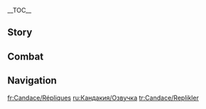 {{CharacterTabs}}
{{LanguageTabs}}
__TOC__
==Story==
{{VO/Story
|character           = Candace
|language            = en
|name                = Candace

<!-- Hello -->
|vo_01_01_title      = Hello
|vo_01_01_file       = VO_{language}{character} Hello.ogg
|vo_01_01_tx         = Welcome, weary Traveler from afar. Nights in the desert are cruel. You should rest here tonight. Sleep soundly, and know that I am watching over you.

<!-- Chats -->
|vo_02_01_title      = Chat: Spear and Shield
|vo_02_01_file       = VO_{language}{character} Chat - Spear and Shield.ogg
|vo_02_01_tx         = A shield is not enough to protect the most important things. That's why I must also wield a spear.

|vo_02_02_title      = Chat: Life
|vo_02_02_file       = VO_{language}{character} Chat - Life.ogg
|vo_02_02_tx         = Peace and good health should be enjoyed by all... If I can provide everyone with a life such as this, I will be content.

|vo_02_03_title      = Chat: Wishes
|vo_02_03_file       = VO_{language}{character} Chat - Wishes.ogg
|vo_02_03_tx         = I will always seek to protect the things that are most important, no matter what it takes... even when it looks futile.

<!-- Weather -->
|vo_03_01_title      = When It Rains
|vo_03_01_file       = VO_{language}{character} When It Rains.ogg
|vo_03_01_tx         = Stay warm, or you'll catch a cold.

|vo_03_02_title      = When Thunder Strikes
|vo_03_02_file       = VO_{language}{character} When Thunder Strikes.ogg
|vo_03_02_tx         = The thunder rumbles &mdash; does it scare you?

|vo_03_03_title      = When It Snows
|vo_03_03_file       = VO_{language}{character} When It Snows.ogg
|vo_03_03_tx         = This strange powder, it is... fine, like sand, but white as the clouds, and cold as ice...

|vo_03_04_title      = When the Wind Is Blowing
|vo_03_04_file       = VO_{language}{character} When the Wind Is Blowing.ogg
|vo_03_04_tx         = In the desert, a strong gale like this will create a sandstorm, so it's always a good idea to stay alert.

|vo_03_05_title      = In the Desert
|vo_03_05_file       = VO_{language}{character} In the Desert.ogg
|vo_03_05_tx         = I am right by your side. But if you're still nervous, just take my hand.

<!-- Greetings -->
|vo_04_01_title      = Good Morning
|vo_04_01_file       = VO_{language}{character} Good Morning.ogg
|vo_04_01_tx         = Good morning, Traveler. Did you sleep soundly last night?

|vo_04_02_title      = Good Afternoon
|vo_04_02_file       = VO_{language}{character} Good Afternoon.ogg
|vo_04_02_tx         = It's already noon. The golden eye of the sky glares down fiercely at this hour... Hehe, we should find some shade and escape its wrath.

|vo_04_03_title      = Good Evening
|vo_04_03_file       = VO_{language}{character} Good Evening.ogg
|vo_04_03_tx         = The night sky... that great canopy that descends when the light of day is gone. Who knows how many untold secrets it conceals...

|vo_04_04_title      = Good Night
|vo_04_04_file       = VO_{language}{character} Good Night.ogg
|vo_04_04_tx         = Yes, it's time to rest. You should sleep. Me? It's still much too early. The night is beautiful, but it's also full of danger... I must keep watch, for your sake.

<!-- About -->
|vo_05_01_title      = About {character}: Eye Color
|vo_05_01_file       = VO_{language}{character} About {character} - Eye Color.ogg
|vo_05_01_tx         = ...Strange? I'm not sure what you mean, both amber and blue are fairly common eye colors, I believe...

|vo_05_02_title      = About {character}: [[Aaru Village]]
|vo_05_02_file       = VO_{language}{character} About {character} - Aaru Village.ogg
|vo_05_02_tx         = Aaru Village is where I was born and grew up. Even back when I was too young to understand anything else about the world, the one thing I knew for sure was that one day, I would take over from my grandfather as sworn protector of our village... Today, I am grateful to now hold this duty. It is what I was born to do.
|vo_05_02_mention    = Candace's grandfather

|vo_05_03_title      = About {character}: Parents
|vo_05_03_friendship = 4
|vo_05_03_file       = VO_{language}{character} About {character} - Parents.ogg
|vo_05_03_tx         = My father was a scholar from the [[Akademiya]]. He originally came to Aaru Village on a research trip, and then he met my mother... As for her, unfortunately I only know what my father has told me. The day I was born, she began her journey into the eternal night...

<!-- About Us -->
|vo_06_01_title      = About Us: Hosting Guests
|vo_06_01_quest      = King Deshret and the Three Magi
|vo_06_01_file       = VO_{language}{character} About Us - Hosting Guests.ogg
|vo_06_01_tx         = You will always be an honored guest of Aaru Village, no matter the day or time of your visit. If ever you tire of your journey, know that here, you can always find rest. Aaru Village welcomes you with open arms... as do I.

|vo_06_02_title      = About Us: Treasure in the Chest
|vo_06_02_friendship = 6
|vo_06_02_file       = VO_{language}{character} About Us - Treasure in the Chest.ogg
|vo_06_02_tx         = They say that in every person's heart is a precious box, into which they place the things they treasure, so that they may guard them for their entire life. My heart harbors many treasures... Care to guess what those might be?

<!-- Miscellany I -->
|vo_07_01_title      = About the [[Vision]]
|vo_07_01_friendship = 4
|vo_07_01_file       = VO_{language}{character} About the Vision.ogg
|vo_07_01_tx         = When I received my Vision, people in the village kept telling me it was a blessing from [[King Deshret|Ahmar]]... but that doesn't matter to me. I swore to protect the village, and I will do it with or without a Vision.
|vo_07_01_mention    = King Deshret

|vo_07_02_title      = Something to Share
|vo_07_02_file       = VO_{language}{character} Something to Share.ogg
|vo_07_02_tx         = I do love spending time in Aaru Village. But each day I spend here is also a reminder that if I ever start to let my guard down... sooner or later, the day may come when I no longer have a life to return to here.

|vo_07_03_title      = Interesting Things
|vo_07_03_file       = VO_{language}{character} Interesting Things.ogg
|vo_07_03_tx         = Have you come across [[Ajilenakh Nuts]] yet on your journey? They're naturally very sweet, and the villagers make the most delicious candies from them. If you're interested, you should give them a try.

<!-- About Teammates -->
|vo_08_01_title      = About [[Lesser Lord Kusanali]]
|vo_08_01_friendship = 4
|vo_08_01_file       = VO_{language}{character} About Lesser Lord Kusanali.ogg
|vo_08_01_tx         = Perhaps it is a testament to the [[Dendro Archon]]'s benevolence that I, a descendant of the Al-Ahmar bloodline, am able to live peacefully on this land. If so, I suppose I am grateful for this much, but... I am first and foremost a child of the desert.
|vo_08_01_mention    = Lesser Lord Kusanali

|vo_08_02_title      = About [[Layla]]
|vo_08_02_friendship = 4
|vo_08_02_quest      = Akasha Pulses, the Kalpa Flame Rises
|vo_08_02_file       = VO_{language}{character} About Layla.ogg
|vo_08_02_tx         = An eccentric girl who always seems to be in a trance...? Yes, I believe I've seen her before — near the [[Wall of Samiel]]. I couldn't make sense of what she was saying, nor the calculations she wrote down, but she seemed to be in a much better mood after she'd finished. Perhaps this is her way of relieving stress.
|vo_08_02_mention    = Layla

|vo_08_03_title      = About [[Alhaitham]]
|vo_08_03_friendship = 4
|vo_08_03_file       = VO_{language}{character} About Alhaitham.ogg
|vo_08_03_tx         = A truly unusual scholar, unlike any other I've ever met. He sees and thinks about things in his own unique way... I only hope he never wields his sharp mind against the peace of Aaru Village.
|vo_08_03_mention    = Alhaitham

|vo_08_04_title      = About [[Cyno]]
|vo_08_04_friendship = 4
|vo_08_04_file       = VO_{language}{character} About Cyno.ogg
|vo_08_04_tx         = In the past, it was rare to see the Akademiya's General Mahamatra on this side of the [[Wall of Samiel]], but recently he has been showing up here all the time. I believe that [[the Eremites]] have some truly terrifying stories to tell about him...
|vo_08_04_mention    = Cyno

|vo_08_05_title      = About [[Dehya]]
|vo_08_05_friendship = 4
|vo_08_05_file       = VO_{language}{character} About Dehya.ogg
|vo_08_05_tx         = Whenever Dehya brings any of her Eremites to stay at Aaru Village, she always keeps them on their very best behavior. I have to say, it makes my life a lot easier. Ah, Dehya... She might look like trouble at first, but the truth is that she's really quite adorable.
|vo_08_05_mention    = Dehya

<!-- More About -->
|vo_09_01_title      = More About {character}: I
|vo_09_01_file       = VO_{language}{character} More About {character} - 01.ogg
|vo_09_01_tx         = You want to know more about me? ...I can't promise you a great story, but if you insist... Okay, let's wait until nightfall. We can sit by the fireside and I'll tell you all you wish to know.

|vo_09_02_title      = More About {character}: II
|vo_09_02_friendship = 3
|vo_09_02_file       = VO_{language}{character} More About {character} - 02.ogg
|vo_09_02_tx         = We are a people whose god is no longer with us. Lies pose no threat to us... the threat we face is the prospect of no tomorrow. The path before us is paved with barbs, there is pain in every step &mdash; yes, we tread forward clinging to a lie, but perhaps... perhaps there is more virtue in this than in selfishly embracing the truth, and death along with it...

|vo_09_03_title      = More About {character}: III
|vo_09_03_friendship = 4
|vo_09_03_file       = VO_{language}{character} More About {character} - 03.ogg
|vo_09_03_tx         = Even now, there are those who hold on to a belief that the King Deshret will be resurrected. But it's not possible. The past is but grains of sand, scattered to the four winds. The best we can do is to let go, and leave the wind to carry them to their final resting place.
|vo_09_03_mention    = King Deshret

|vo_09_04_title      = More About {character}: IV
|vo_09_04_friendship = 5
|vo_09_04_file       = VO_{language}{character} More About {character} - 04.ogg
|vo_09_04_tx         = My shield? Well, according to what people outside the village say, it has the blessing of [[Bennu]]. With this shield in hand, all the grains of sand are my eyes and ears, and the desert is ready to do my bidding... Their imaginations can get a little carried away sometimes. But anyway, that aside, the main thing for me is it always works a charm.

|vo_09_05_title      = More About {character}: V
|vo_09_05_friendship = 6
|vo_09_05_file       = VO_{language}{character} More About {character} - 05.ogg
|vo_09_05_tx         = I'd really love to look into your future with my amber eye, if I could... Something tells me everything would be golden... somewhere between the color of sunlight and honey. A color filled with hope. Your journey will be a smooth road ahead. I give it my blessing.

<!-- Miscellany II -->
|vo_10_01_title      = {character}'s Hobbies
|vo_10_01_file       = VO_{language}{character} Hobbies.ogg
|vo_10_01_tx         = I always love taking walks in the village. Seeing that all is still well gives me a sense that... if today is just like yesterday, and yesterday is just like all the days before it... things have always been pleasant here, throughout history.

|vo_10_02_title      = {character}'s Troubles
|vo_10_02_friendship = 6
|vo_10_02_file       = VO_{language}{character} Troubles.ogg
|vo_10_02_tx         = Every now and then, a few violent thugs make the mistake of trying to disrupt the peace and tranquility of Aaru Village. I do wonder... is chasing them into a monster-infested valley perhaps a little too... merciful? What do you think, do you have any better ideas on how they should be dealt with?

|vo_10_03_title      = Favorite Food
|vo_10_03_file       = VO_{language}{character} Favorite Food.ogg
|vo_10_03_tx         = To me... quantity is more important than taste when it comes to food. Life in the desert uses up more energy than you might think. After a day's work, there's nothing more satisfying than having a filling meal.

|vo_10_04_title      = Least Favorite Food
|vo_10_04_file       = VO_{language}{character} Least Favorite Food.ogg
|vo_10_04_tx         = I don't hate it, but compared to regular meat, eating fish is a real nuisance... Maybe it's because we don't really eat fish here in the desert, but for whatever reason, I'm just not very good at removing all those prickly little bones... This must sound ridiculous to you.

<!-- Receiving a Gift -->
|vo_10_05_title      = Receiving a Gift: I
|vo_10_05_file       = VO_{language}{character} Receiving a Gift - 01.ogg
|vo_10_05_tx         = Mmm, absolutely delightful! This must have taken a lot of time and effort.

|vo_10_06_title      = Receiving a Gift: II
|vo_10_06_file       = VO_{language}{character} Receiving a Gift - 02.ogg
|vo_10_06_tx         = For someone who spends so much time on the road, your cooking tastes so... homely.

|vo_10_07_title      = Receiving a Gift: III
|vo_10_07_file       = VO_{language}{character} Receiving a Gift - 03.ogg
|vo_10_07_tx         = Maybe my definition of "edible" is a little too old-fashioned...

<!-- Birthday -->
|vo_11_01_title      = Birthday
|vo_11_01_file       = VO_{language}{character} Birthday.ogg
|vo_11_01_tx         = Happy birthday! It's amazing to think that you were born on this day, years ago in the past. Do you have a birthday wish? If it involves going somewhere dangerous, let me join you &mdash; I'll be your guard. Or if you're looking to rest and revitalize, come to Aaru Village, and I'll serve you the finest meats and drinks we have.

<!-- Feelings About Ascension -->
|vo_12_01_title      = Feelings About Ascension: Intro
|vo_12_01_ascension  = 1
|vo_12_01_file       = VO_{language}{character} Feelings About Ascension -  01.ogg
|vo_12_01_tx         = I feel a newfound strength within me... May it help me to be a better protector.

|vo_12_02_title      = Feelings About Ascension: Building Up
|vo_12_02_ascension  = 2
|vo_12_02_file       = VO_{language}{character} Feelings About Ascension -  02.ogg
|vo_12_02_tx         = My shield grows sturdier, and my spear sharper. One is an unstoppable force, the other an immovable object... Oh, but... I would never pit these against each other.

|vo_12_03_title      = Feelings About Ascension: Climax
|vo_12_03_ascension  = 4
|vo_12_03_file       = VO_{language}{character} Feelings About Ascension -  03.ogg
|vo_12_03_tx         = I learned to wield the spear and shield knowing that I would one day need them, and today I use these skills to protect the village. So perhaps this new strength I now gain in the present is preparing me for trials that lie ahead in the future.

|vo_12_04_title      = Feelings About Ascension: Conclusion
|vo_12_04_ascension  = 6
|vo_12_04_file       = VO_{language}{character} Feelings About Ascension -  04.ogg
|vo_12_04_tx         = I am now capable of venturing ahead of you, and fending off all dangers that would seek to come your way. If you trust me, then I invite you to close your eyes and leave the enemies to me.
}}

==Combat==
{{Combat VO
|character              = Candace

<!-- Elemental Skill -->
|skill_1_tx             = Yield!
|skill_2_tx             = Flee!
|skill_3_tx             = Do your worst!
|skill_4_tx             = Pin them down!
|skill_5_tx             = Hah, too easy!
|skill_6_tx             = You're exposed!

<!-- Elemental Burst -->
|burst_1_tx             = Hear my prayer!
|burst_2_tx             = Grant us your blessing!
|burst_3_tx             = We shall prevail!

<!-- Sprint Start -->
|sprint-s_1_file        = Sprint Start 01,Sprint Start 02,Sprint Start 03

<!-- Sprint End -->
|sprint-e_1_file        = 

<!-- Deploying Wind Glider -->
|glider_1_file          = Deploying Wind Glider 01,Deploying Wind Glider 02,Deploying Wind Glider 03

<!-- Opening Treasure Chest -->
|chest_1_tx             = These look... surprisingly useful.
|chest_2_tx             = What do you think? Anything catch your eye?
|chest_3_tx             = I hope you can find some use for these.

<!-- Low HP -->
|low-hp_1_tx            = No more mercy.
|low-hp_2_tx            = Remorseless. Hmph.
|low-hp_3_tx            = Leave... now...

<!-- Ally at Low HP -->
|ally-low-hp_1_tx       = Please, rest...
|ally-low-hp_2_tx       = Get behind me!

<!-- Fallen -->
|fallen_1_tx            = Need to... train harder...
|fallen_2_tx            = I have failed... I'm sorry...
|fallen_3_tx            = The shield... has broken...

<!-- Light Hit Taken -->
|hit-l_1_tx             = It's nothing.
|hit-l_2_file           = Light Hit Taken 02,Light Hit Taken 03,Light Hit Taken 04,Light Hit Taken 05,Light Hit Taken 06

<!-- Heavy Hit Taken -->
|hit-h_1_tx             = Impressive.
|hit-h_2_tx             = Just a graze.
|hit-h_3_file           = Heavy Hit Taken 03,Heavy Hit Taken 04,Heavy Hit Taken 05,Heavy Hit Taken 06

<!-- Joining Party-->
|join_1_tx              = What's wrong? Are you in danger?
|join_2_tx              = Stay close.
|join_3_tx              = I promise to keep you safe.

|idle_1_actual_tx       = 
|idle_2_actual_tx       = 
|idle_3_file            = Standby 03

<!-- Light Attack -->
|atk-l_1_file           = Light Attack 01,Light Attack 02,Light Attack 03,Light Attack 04,Light Attack 05,Light Attack 06,Light Attack 07

<!-- Mid Attack -->
|atk-m_1_file           = Mid Attack 01,Mid Attack 02,Mid Attack 03

<!-- Heavy Attack -->
|atk-h_1_file           = Heavy Attack 01,Heavy Attack 02,Heavy Attack 03

<!-- Climbing -->
|climb_1_file           = Climbing 01,Climbing 02,Climbing 03,Climbing 04,Climbing 05

<!-- Climbing Breath -->
|climb-b_1_file         = Climbing Breath 01,Climbing Breath 02,Climbing Breath 03

<!-- Jumping -->
|jump_1_file            = Jumping 01,Jumping 02,Jumping 03,Jumping 04,Jumping 05
}}

==Navigation==
{{Character Navbox|type=playable|link type=vo}}

[[fr:Candace/Répliques]]
[[ru:Кандакия/Озвучка]]
[[tr:Candace/Replikler]]